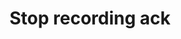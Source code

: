 ---
title: Stop recording ack
description: Payload definition for the [`stop_recording`](/api-reference/v2/live/action/stop-recording) acknowledgment.
---